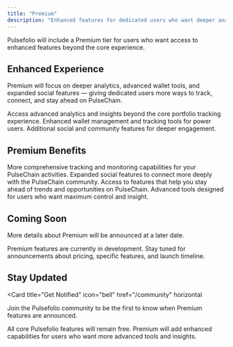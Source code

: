 ```yaml
---
title: "Premium"
description: "Enhanced features for dedicated users who want deeper analytics, advanced tools, and expanded social features"
---
```


Pulsefolio will include a Premium tier for users who want access to enhanced features beyond the core experience.

## Enhanced Experience

Premium will focus on deeper analytics, advanced wallet tools, and expanded social features — giving dedicated users more ways to track, connect, and stay ahead on PulseChain.

<Columns cols={3}>
  <Card
    title="Deeper Analytics"
    icon="chart-line"
  >
    Access advanced analytics and insights beyond the core portfolio tracking experience.
  </Card>
  <Card
    title="Advanced Wallet Tools"
    icon="wrench"
  >
    Enhanced wallet management and tracking tools for power users.
  </Card>
  <Card
    title="Expanded Social Features"
    icon="users"
  >
    Additional social and community features for deeper engagement.
  </Card>
</Columns>

## Premium Benefits

<Columns cols={2}>
  <Card
    title="Enhanced Tracking"
    icon="chart-line"
  >
    More comprehensive tracking and monitoring capabilities for your PulseChain activities.
  </Card>
  <Card
    title="Advanced Connections"
    icon="users"
  >
    Expanded social features to connect more deeply with the PulseChain community.
  </Card>
  <Card
    title="Stay Ahead"
    icon="rocket"
  >
    Access to features that help you stay ahead of trends and opportunities on PulseChain.
  </Card>
  <Card
    title="Power User Tools"
    icon="cog"
  >
    Advanced tools designed for users who want maximum control and insight.
  </Card>
</Columns>

## Coming Soon

More details about Premium will be announced at a later date.

<Info>
  Premium features are currently in development. Stay tuned for announcements about pricing, specific features, and launch timeline.
</Info>

## Stay Updated

<Card
  title="Get Notified"
  icon="bell"
  href="/community"
  horizontal
>
  Join the Pulsefolio community to be the first to know when Premium features are announced.
</Card>

<Note>
  All core Pulsefolio features will remain free. Premium will add enhanced capabilities for users who want more advanced tools and insights.
</Note>

